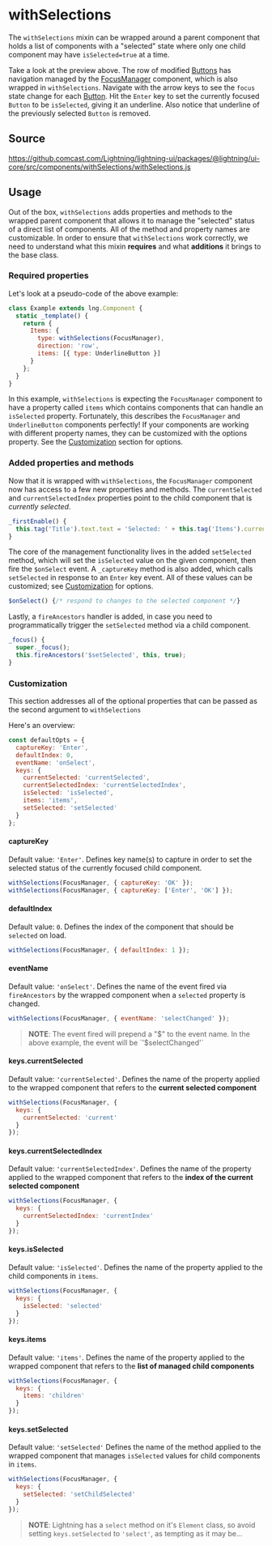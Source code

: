 
# withSelections

The `withSelections` mixin can be wrapped around a parent component that holds a list of components with a "selected" state where only one child component may have `isSelected=true` at a time.

<Canvas>
  <Story id="utilities-withselections--base" />
</Canvas>

Take a look at the preview above. The row of modified [Buttons](?path=/docs/button--basic) has navigation managed by the [FocusManager](?path=/docs/focusmanager--rows) component, which is also wrapped in `withSelections`. Navigate with the arrow keys to see the `focus` state change for each [Button](?path=/docs/button--basic). Hit the `Enter` key to set the currently focused `Button` to be `isSelected`, giving it an underline. Also notice that underline of the previously selected `Button` is removed.

## Source

https://github.comcast.com/Lightning/lightning-ui/packages/@lightning/ui-core/src/components/withSelections/withSelections.js

## Usage

Out of the box, `withSelections` adds properties and methods to the wrapped parent component that allows it to manage the "selected" status of a direct list of components. All of the method and property names are customizable. In order to ensure that `withSelections` work correctly, we need to understand what this mixin **requires** and what **additions** it brings to the base class.

### Required properties

Let's look at a pseudo-code of the above example:

```js
class Example extends lng.Component {
  static _template() {
    return {
      Items: {
        type: withSelections(FocusManager),
        direction: 'row',
        items: [{ type: UnderlineButton }]
      }
    };
  }
}
```

In this example, `withSelections` is expecting the `FocusManager` component to have a property called `items` which contains components that can handle an `isSelected` property. Fortunately, this describes the `FocusManager` and `UnderlineButton` components perfectly! If your components are working with different property names, they can be customized with the options property. See the [Customization](#customization) section for options.

### Added properties and methods

Now that it is wrapped with `withSelections`, the `FocusManager` component now has access to a few new properties and methods. The `currentSelected` and `currentSelectedIndex` properties point to the child component that is _currently selected_.

```js
_firstEnable() {
  this.tag('Title').text.text = 'Selected: ' + this.tag('Items').currentSelected.title
}
```

The core of the management functionality lives in the added `setSelected` method, which will set the `isSelected` value on the given component, then fire the `$onSelect` event. A `_captureKey` method is also added, which calls `setSelected` in response to an `Enter` key event. All of these values can be customized; see [Customization](#customization) for options.

```js
$onSelect() {/* respond to changes to the selected component */}
```

Lastly, a `fireAncestors` handler is added, in case you need to programmatically trigger the `setSelected` method via a child component.

```js
_focus() {
  super._focus();
  this.fireAncestors('$setSelected', this, true);
}
```

### Customization

This section addresses all of the optional properties that can be passed as the second argument to `withSelections`

Here's an overview:

```js
const defaultOpts = {
  captureKey: 'Enter',
  defaultIndex: 0,
  eventName: 'onSelect',
  keys: {
    currentSelected: 'currentSelected',
    currentSelectedIndex: 'currentSelectedIndex',
    isSelected: 'isSelected',
    items: 'items',
    setSelected: 'setSelected'
  }
};
```

#### captureKey

Default value: `'Enter'`. Defines key name(s) to capture in order to set the selected status of the currently focused child component.

```js
withSelections(FocusManager, { captureKey: 'OK' });
withSelections(FocusManager, { captureKey: ['Enter', 'OK'] });
```

#### defaultIndex

Default value: `0`. Defines the index of the component that should be `selected` on load.

```js
withSelections(FocusManager, { defaultIndex: 1 });
```

#### eventName

Default value: `'onSelect'`. Defines the name of the event fired via `fireAncestors` by the wrapped component when a `selected` property is changed.

```js
withSelections(FocusManager, { eventName: 'selectChanged' });
```

> **NOTE**: The event fired will prepend a "$" to the event name. In the above example, the event will be `'$selectChanged'`

#### keys.currentSelected

Default value: `'currentSelected'`. Defines the name of the property applied to the wrapped component that refers to the **current selected component**

```js
withSelections(FocusManager, {
  keys: {
    currentSelected: 'current'
  }
});
```

#### keys.currentSelectedIndex

Default value: `'currentSelectedIndex'`. Defines the name of the property applied to the wrapped component that refers to the **index of the current selected component**

```js
withSelections(FocusManager, {
  keys: {
    currentSelectedIndex: 'currentIndex'
  }
});
```

#### keys.isSelected

Default value: `'isSelected'`. Defines the name of the property applied to the child components in `items`.

```js
withSelections(FocusManager, {
  keys: {
    isSelected: 'selected'
  }
});
```

#### keys.items

Default value: `'items'`. Defines the name of the property applied to the wrapped component that refers to the **list of managed child components**

```js
withSelections(FocusManager, {
  keys: {
    items: 'children'
  }
});
```

#### keys.setSelected

Default value: `'setSelected'` Defines the name of the method applied to the wrapped component that manages `isSelected` values for child components in `items`.

```js
withSelections(FocusManager, {
  keys: {
    setSelected: 'setChildSelected'
  }
});
```

> **NOTE**: Lightning has a `select` method on it's `Element` class, so avoid setting `keys.setSelected` to `'select'`, as tempting as it may be...
